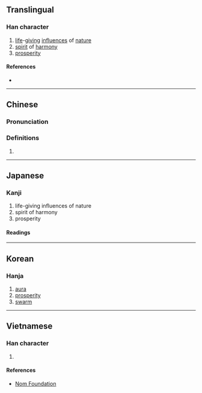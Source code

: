 {{also|氲}}
{{character info/new}}
==Translingual==

===Han character===
{{Han char|rn=84|rad=气|as=10|sn=14|four=80117|canj=ONWOT|ids=⿹气𥁕}}

# [[life]]-[[giving]] [[influence]]s of [[nature]]
# [[spirit]] of [[harmony]]
# [[prosperity]]

====References====
* {{Han ref|kx=0600.030|dkj=17075|dj=0992.060|hdz=32013.090|uh=6C33|ud=27699|bh=BA72|bd=47730}}

----

==Chinese==
{{zh-forms|s=氲}}

===Pronunciation===
{{zh-pron
|m=yūn
|c=wan1
|mc=y
|cat=n
}}

===Definitions===
{{zh-hanzi}}

# {{zh-only|氤氳}}

----

==Japanese==
{{ja-kanji forms|氲|氳}}

===Kanji===
{{ja-kanji|grade=|rs=气10|shin=氲}}

# life-giving influences of nature
# spirit of harmony
# prosperity

====Readings====
{{ja-readings
|goon=うん
|kanon=うん
|kun=さかん-}}

----

==Korean==

===Hanja===
{{ko-hanja|hangeul=온|eumhun=|rv=on|mr=on|y=on}}

# [[aura]]
# [[prosperity]]
# [[swarm]]

----

==Vietnamese==

===Han character===
{{vi-readings|rs=气10|hanviet=[[giầm]], [[rầm]]}}

# {{defn|lang=vi|sort=气10}}

====References====
* [http://nomfoundation.org/common/nom_details.php?codepoint=6c33 Nom Foundation]